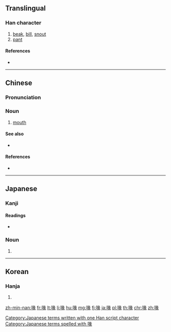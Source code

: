 ==Translingual==

===Han character===
{{Han char|rn=30|rad=口|as=09|sn=12|four=67032|canj=RVNO|ids=⿰口彖}}

# [[beak]], [[bill]], [[snout]]
# [[pant]]

====References====
* {{Han ref|kx=0198.350|dkj=03951|dj=0420.230|hdz=10663.100|uh=5599|ud=21913|bh=B3F1|bd=46065}}

----

==Chinese==
{{zh-forms}}

===Pronunciation===
{{zh-pron
|m=huì
|c=fui3
|h=pfs=choi
|md=
|mn=chhùi
|w=
|mc=y
|oc=y
|cat=n
}}

===Noun===
{{zh-noun}}

# {{lb|zh|Min Nan}} [[mouth]]

====See also====
* {{sense|mouth}} {{qualifier|Mandarin}} {{zh-l|嘴}}

====References====
*{{thcwda|311}}
----

==Japanese==

===Kanji===
{{ja-kanji|grade=|rs=口09}}

====Readings====
* {{ja-readings|on=[[かい]] (kai)|kun=[[くちばし]] (kuchibashi)}}

===Noun===
{{ja-noun|くちばし}}

# {{alternative form of|嘴|lang=ja}}

[[Category:Japanese terms written with one Han script character]]
[[Category:Japanese terms spelled with 喙]]

----

==Korean==

===Hanja===
{{ko-hanja|hangeul=훼|rv=hwe|mr=hwe}}

# {{defn|lang=ko|sort=口09}}

[[zh-min-nan:喙]]
[[fr:喙]]
[[lt:喙]]
[[li:喙]]
[[hu:喙]]
[[mg:喙]]
[[fj:喙]]
[[ja:喙]]
[[pl:喙]]
[[th:喙]]
[[chr:喙]]
[[zh:喙]]